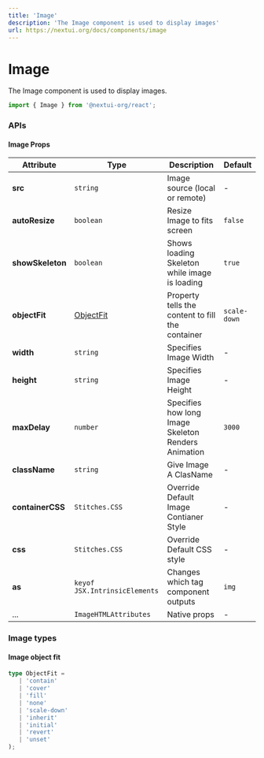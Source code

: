 ```yaml
---
title: 'Image'
description: 'The Image component is used to display images'
url: https://nextui.org/docs/components/image
---
```


# Image

The Image component is used to display images.

```jsx
import { Image } from '@nextui-org/react';
```

<CarbonAd />

<Spacer y={2} />

<Playground
  title="Default"
  desc="The default `Image` acts as img component."
  files={imageContent.default_image}
/>

<Playground
  title="Size"
  desc="Set the size of image by using the `width` & `height` props."
  files={imageContent.size}
/>

<Playground
  title="ShowSkeleton"
  desc="Shows a skeleton while the image is loading."
  files={imageContent.showSkeleton}
/>

<Playground
  title="Object-Fit"
  desc="This property tells the content to fill the container in a variety of ways. "
  files={imageContent.objectFit}
/>

<Spacer y={3} />

### APIs

<Spacer y={2} />

#### Image Props

| Attribute        | Type                           | Description                                         | Default      |
| ---------------- | ------------------------------ | --------------------------------------------------- | ------------ |
| **src**          | `string`                       | Image source (local or remote)                      | -            |
| **autoResize**   | `boolean`                      | Resize Image to fits screen                         | `false`      |
| **showSkeleton** | `boolean`                      | Shows loading Skeleton while image is loading       | `true`       |
| **objectFit**    | [ObjectFit](#image-object-fit) | Property tells the content to fill the container    | `scale-down` |
| **width**        | `string`                       | Specifies Image Width                               | -            |
| **height**       | `string`                       | Specifies Image Height                              | -            |
| **maxDelay**     | `number`                       | Specifies how long Image Skeleton Renders Animation | `3000`       |
| **className**    | `string`                       | Give Image A ClasName                               | -            |
| **containerCSS** | `Stitches.CSS`                 | Override Default Image Contianer Style              | -            |
| **css**          | `Stitches.CSS`                 | Override Default CSS style                          | -            |
| **as**           | `keyof JSX.IntrinsicElements`  | Changes which tag component outputs                 | `img`        |
| ...              | `ImageHTMLAttributes`          | Native props                                        | -            |

<Spacer y={2} />

### Image types

<Spacer y={1} />

#### Image object fit

```ts
type ObjectFit =
   | 'contain'
   | 'cover'
   | 'fill'
   | 'none'
   | 'scale-down'
   | 'inherit'
   | 'initial'
   | 'revert'
   | 'unset'
);
```
